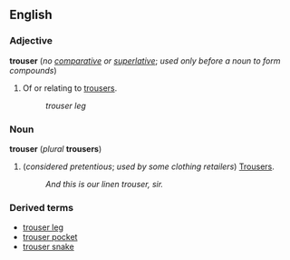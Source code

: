 ==English==
===Adjective===
'''trouser''' (''no [[comparative]] or [[superlative]]''; ''used only before a noun to form compounds'')

#Of or relating to [[trousers]].
#:''trouser leg''

===Noun===
'''trouser''' (''plural'' '''trousers''')

#(''considered pretentious''; ''used by some clothing retailers'') [[Trousers]].
#:''And this is our linen trouser, sir.''

===Derived terms===
*[[trouser leg]]
*[[trouser pocket]]
*[[trouser snake]]